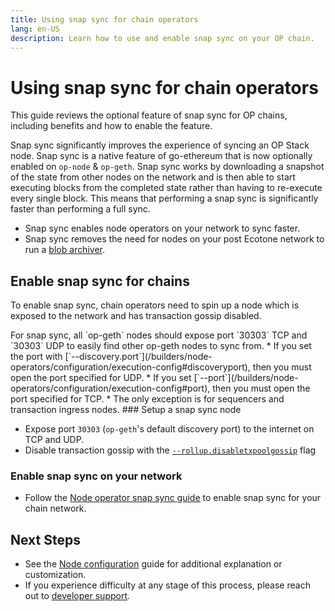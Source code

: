 ```yaml
---
title: Using snap sync for chain operators
lang: en-US
description: Learn how to use and enable snap sync on your OP chain.
---
```



# Using snap sync for chain operators

This guide reviews the optional feature of snap sync for OP chains, including benefits and how to enable the feature.

Snap sync significantly improves the experience of syncing an OP Stack node. Snap sync is a native feature of go-ethereum that is now optionally enabled on `op-node` & `op-geth`.
Snap sync works by downloading a snapshot of the state from other nodes on the network and is then able to start executing blocks from the completed state rather than having to re-execute every single block.
This means that performing a snap sync is significantly faster than performing a full sync.

*   Snap sync enables node operators on your network to sync faster.
*   Snap sync removes the need for nodes on your post Ecotone network to run a [blob archiver](/builders/node-operators/management/blobs).

## Enable snap sync for chains

To enable snap sync, chain operators need to spin up a node which is exposed to the network and has transaction gossip disabled.

<Callout type="info">
For snap sync, all `op-geth` nodes should expose port `30303` TCP and `30303` UDP to easily find other op-geth nodes to sync from. 
  *   If you set the port with [`--discovery.port`](/builders/node-operators/configuration/execution-config#discoveryport), then you must open the port specified for UDP. 
  *   If you set [`--port`](/builders/node-operators/configuration/execution-config#port), then you must open the port specified for TCP.
  *   The only exception is for sequencers and transaction ingress nodes.
</Callout>

<Steps>
  ### Setup a snap sync node

  *   Expose port `30303` (`op-geth`'s default discovery port) to the internet on TCP and UDP.
  *   Disable transaction gossip with the [`--rollup.disabletxpoolgossip`](/builders/node-operators/configuration/execution-config#rollupdisabletxpoolgossip) flag

  ### Enable snap sync on your network

  *   Follow the [Node operator snap sync guide](/builders/node-operators/management/snap-sync#enable-snap-sync-for-your-node) to enable snap sync for your chain network.
</Steps>

## Next Steps

*   See the [Node configuration](/builders/node-operators/configuration/base-config#configuration) guide for additional explanation or customization.
*   If you experience difficulty at any stage of this process, please reach out to [developer support](https://github.com/ethereum-optimism/developers/discussions).
